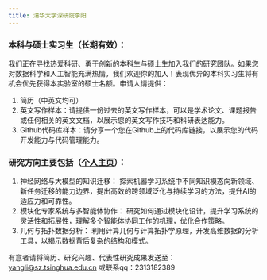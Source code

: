```yaml
---
title: 清华大学深研院李阳
---
```


### 本科与硕士实习生（长期有效）：
我们正在寻找热爱科研、勇于创新的本科生与硕士生加入我们的研究团队。如果您对数据科学和人工智能充满热情，我们欢迎你的加入！表现优异的本科实习生将有机会优先获得本实验室的硕士名额。申请人请提供：
1. 简历（中英文均可）
2. 英文写作样本：请提供一份过去的英文写作样本，可以是学术论文、课题报告或任何相关的英文文档，以展示您的英文写作技巧和科研表达能力。
3. Github代码库样本：请分享一个您在Github上的代码库链接，以展示您的代码开发能力与代码管理能力。

### 研究方向主要包括（[个人主页](http://yangli-feasibility.com/home/)）：
1. 神经网络与大模型的知识迁移： 探索机器学习系统中不同知识模态向新领域、新任务迁移的能力边界，提出高效的跨领域泛化与持续学习的方法，提升AI的适应力和可靠性。
2. 模块化专家系统与多智能体协作： 研究如何通过模块化设计，提升学习系统的灵活性和拓展性，理解多个智能体协同工作的机理，优化合作策略。
3. 几何与拓扑数据分析： 利用计算几何与计算拓扑学原理，开发高维数据的分析工具，以揭示数据背后复杂的结构和模式。

有意者请将简历、研究兴趣、代表性研究成果发送至：yangli@sz.tsinghua.edu.cn 或联系qq：2313182389